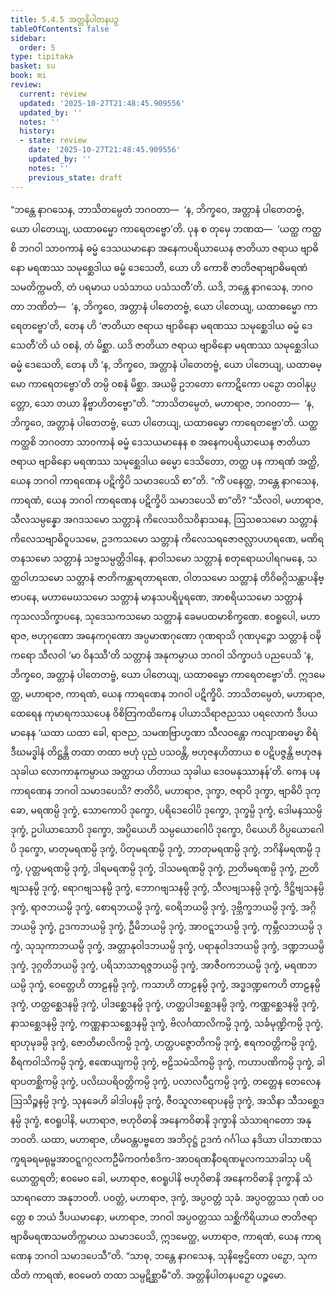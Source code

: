 ```yaml
---
title: 5.4.5 အတ္တနိပါတနပဉှ
tableOfContents: false
sidebar:
  order: 5
type: tipitaka
basket: su
book: mi
review:
  current: review
  updated: '2025-10-27T21:48:45.909556'
  updated_by: ''
  notes: ''
  history:
  - state: review
    date: '2025-10-27T21:48:45.909556'
    updated_by: ''
    notes: ''
    previous_state: draft
---
```



<ReviewStatus review={frontmatter.review} showDetails={true} />

<HypothesisAnnotation frontmatter={frontmatter} />

<DynamicBreadcrumb />

<Division number="154" book="mi" e="ch" v="28">

<Paragraph number="876" book="mi">
“ဘန္တေ နာဂသေန, ဘာသိတမ္ပေတံ ဘဂဝတာ—  ‘န, ဘိက္ခဝေ, အတ္တာနံ ပါတေတဗ္ဗံ, ယော ပါတေယျ, ယထာဓမ္မော ကာရေတဗ္ဗော’တိ. ပုန စ တုမှေ ဘဏထ—  ‘ယတ္ထ ကတ္ထစိ ဘဂဝါ သာဝကာနံ ဓမ္မံ ဒေသယမာနော အနေကပရိယာယေန ဇာတိယာ ဇရာယ ဗျာဓိနော မရဏဿ သမုစ္ဆေဒါယ ဓမ္မံ ဒေသေတိ, ယော ဟိ ကောစိ ဇာတိဇရာဗျာဓိမရဏံ သမတိက္ကမတိ, တံ ပရမာယ ပသံသာယ ပသံသတီ’တိ. ယဒိ, ဘန္တေ နာဂသေန, ဘဂဝတာ ဘဏိတံ—  ‘န, ဘိက္ခဝေ, အတ္တာနံ ပါတေတဗ္ဗံ, ယော ပါတေယျ, ယထာဓမ္မော ကာရေတဗ္ဗော’တိ, တေန ဟိ ‘ဇာတိယာ ဇရာယ ဗျာဓိနော မရဏဿ သမုစ္ဆေဒါယ ဓမ္မံ ဒေသေတီ’တိ ယံ ဝစနံ, တံ မိစ္ဆာ. ယဒိ ဇာတိယာ ဇရာယ ဗျာဓိနော မရဏဿ သမုစ္ဆေဒါယ ဓမ္မံ ဒေသေတိ, တေန ဟိ ‘န, ဘိက္ခဝေ, အတ္တာနံ ပါတေတဗ္ဗံ, ယော ပါတေယျ, ယထာဓမ္မော ကာရေတဗ္ဗော’တိ တမ္ပိ ဝစနံ မိစ္ဆာ. အယမ္ပိ ဥဘတော ကောဋိကော ပဉှော တဝါနုပ္ပတ္တော, သော တယာ နိဗ္ဗာဟိတဗ္ဗော”တိ.
</Paragraph>

<Paragraph number="877" book="mi">
“ဘာသိတမ္ပေတံ, မဟာရာဇ, ဘဂဝတာ—  ‘န, ဘိက္ခဝေ, အတ္တာနံ ပါတေတဗ္ဗံ, ယော ပါတေယျ, ယထာဓမ္မော ကာရေတဗ္ဗော’တိ. ယတ္ထ ကတ္ထစိ ဘဂဝတာ သာဝကာနံ ဓမ္မံ ဒေသယမာနေန စ အနေကပရိယာယေန ဇာတိယာ ဇရာယ ဗျာဓိနော မရဏဿ သမုစ္ဆေဒါယ ဓမ္မော ဒေသိတော, တတ္ထ ပန ကာရဏံ အတ္ထိ, ယေန ဘဂဝါ ကာရဏေန ပဋိက္ခိပိ သမာဒပေသိ စာ”တိ.
</Paragraph>

<Paragraph number="878" book="mi">
“ကိံ ပနေတ္ထ, ဘန္တေ နာဂသေန, ကာရဏံ, ယေန ဘဂဝါ ကာရဏေန ပဋိက္ခိပိ သမာဒပေသိ စာ”တိ? “သီလဝါ, မဟာရာဇ, သီလသမ္ပန္နော အဂဒသမော သတ္တာနံ ကိလေသဝိသဝိနာသနေ, ဩသဓသမော သတ္တာနံ ကိလေသဗျာဓိဝူပသမေ, ဥဒကသမော သတ္တာနံ ကိလေသရဇောဇလ္လာပဟရဏေ, မဏိရတနသမော သတ္တာနံ သဗ္ဗသမ္ပတ္တိဒါနေ, နာဝါသမော သတ္တာနံ စတုရောဃပါရဂမနေ, သတ္ထဝါဟသမော သတ္တာနံ ဇာတိကန္တာရတာရဏေ, ဝါတသမော သတ္တာနံ တိဝိဓဂ္ဂိသန္တာပနိဗ္ဗာပနေ, မဟာမေဃသမော သတ္တာနံ မာနသပရိပူရဏေ, အာစရိယသမော သတ္တာနံ ကုသလသိက္ခာပနေ, သုဒေသကသမော သတ္တာနံ ခေမပထမာစိက္ခဏေ. ဧဝရူပေါ, မဟာရာဇ, ဗဟုဂုဏော အနေကဂုဏော အပ္ပမာဏဂုဏော ဂုဏရာသိ ဂုဏပုဉ္ဇော သတ္တာနံ ဝဍ္ဎိကရော သီလဝါ ‘မာ ဝိနဿီ’တိ သတ္တာနံ အနုကမ္ပာယ ဘဂဝါ သိက္ခာပဒံ ပညပေသိ ‘န, ဘိက္ခဝေ, အတ္တာနံ ပါတေတဗ္ဗံ, ယော ပါတေယျ, ယထာဓမ္မော ကာရေတဗ္ဗော’တိ. ဣဒမေတ္ထ, မဟာရာဇ, ကာရဏံ, ယေန ကာရဏေန ဘဂဝါ ပဋိက္ခိပိ. ဘာသိတမ္ပေတံ, မဟာရာဇ, ထေရေန ကုမာရကဿပေန ဝိစိတြကထိကေန ပါယာသိရာဇညဿ ပရလောကံ ဒီပယမာနေန ‘ယထာ ယထာ ခေါ, ရာဇည, သမဏဗြာဟ္မဏာ သီလဝန္တော ကလျာဏဓမ္မာ စိရံ ဒီဃမဒ္ဓါနံ တိဋ္ဌန္တိ တထာ တထာ ဗဟုံ ပုညံ ပသဝန္တိ, ဗဟုဇနဟိတာယ စ ပဋိပဇ္ဇန္တိ ဗဟုဇနသုခါယ လောကာနုကမ္ပာယ အတ္ထာယ ဟိတာယ သုခါယ ဒေဝမနုဿာနန်’တိ.
</Paragraph>

<Paragraph number="879" book="mi">
ကေန ပန ကာရဏေန ဘဂဝါ သမာဒပေသိ? ဇာတိပိ, မဟာရာဇ, ဒုက္ခာ, ဇရာပိ ဒုက္ခာ, ဗျာဓိပိ ဒုက္ခော, မရဏမ္ပိ ဒုက္ခံ, သောကောပိ ဒုက္ခော, ပရိဒေဝေါပိ ဒုက္ခော, ဒုက္ခမ္ပိ ဒုက္ခံ, ဒေါမနဿမ္ပိ ဒုက္ခံ, ဥပါယာသောပိ ဒုက္ခော, အပ္ပိယေဟိ သမ္ပယောဂေါပိ ဒုက္ခော, ပိယေဟိ ဝိပ္ပယောဂေါပိ ဒုက္ခော, မာတုမရဏမ္ပိ ဒုက္ခံ, ပိတုမရဏမ္ပိ ဒုက္ခံ, ဘာတုမရဏမ္ပိ ဒုက္ခံ, ဘဂိနိမရဏမ္ပိ ဒုက္ခံ, ပုတ္တမရဏမ္ပိ ဒုက္ခံ, ဒါရမရဏမ္ပိ ဒုက္ခံ, ဒါသမရဏမ္ပိ ဒုက္ခံ, ဉာတိမရဏမ္ပိ ဒုက္ခံ, ဉာတိဗျသနမ္ပိ ဒုက္ခံ, ရောဂဗျသနမ္ပိ ဒုက္ခံ, ဘောဂဗျသနမ္ပိ ဒုက္ခံ, သီလဗျသနမ္ပိ ဒုက္ခံ, ဒိဋ္ဌိဗျသနမ္ပိ ဒုက္ခံ, ရာဇဘယမ္ပိ ဒုက္ခံ, စောရဘယမ္ပိ ဒုက္ခံ, ဝေရိဘယမ္ပိ ဒုက္ခံ, ဒုဗ္ဘိက္ခဘယမ္ပိ ဒုက္ခံ, အဂ္ဂိဘယမ္ပိ ဒုက္ခံ, ဥဒကဘယမ္ပိ ဒုက္ခံ, ဦမိဘယမ္ပိ ဒုက္ခံ, အာဝဋ္ဋဘယမ္ပိ ဒုက္ခံ, ကုမ္ဘီလဘယမ္ပိ ဒုက္ခံ, သုသုကာဘယမ္ပိ ဒုက္ခံ, အတ္တာနုဝါဒဘယမ္ပိ ဒုက္ခံ, ပရာနုဝါဒဘယမ္ပိ ဒုက္ခံ, ဒဏ္ဍဘယမ္ပိ ဒုက္ခံ, ဒုဂ္ဂတိဘယမ္ပိ ဒုက္ခံ, ပရိသာသာရဇ္ဇဘယမ္ပိ ဒုက္ခံ, အာဇီဝကဘယမ္ပိ ဒုက္ခံ, မရဏဘယမ္ပိ ဒုက္ခံ, ဝေတ္တေဟိ တာဠနမ္ပိ ဒုက္ခံ, ကသာဟိ တာဠနမ္ပိ ဒုက္ခံ, အဒ္ဓဒဏ္ဍကေဟိ တာဠနမ္ပိ ဒုက္ခံ, ဟတ္ထစ္ဆေဒနမ္ပိ ဒုက္ခံ, ပါဒစ္ဆေဒနမ္ပိ ဒုက္ခံ, ဟတ္ထပါဒစ္ဆေဒနမ္ပိ ဒုက္ခံ, ကဏ္ဏစ္ဆေဒနမ္ပိ ဒုက္ခံ, နာသစ္ဆေဒနမ္ပိ ဒုက္ခံ, ကဏ္ဏနာသစ္ဆေဒနမ္ပိ ဒုက္ခံ, ဗိလင်္ဂထာလိကမ္ပိ ဒုက္ခံ, သင်္ခမုဏ္ဍိကမ္ပိ ဒုက္ခံ, ရာဟုမုခမ္ပိ ဒုက္ခံ, ဇောတိမာလိကမ္ပိ ဒုက္ခံ, ဟတ္ထပဇ္ဇောတိကမ္ပိ ဒုက္ခံ, ဧရကဝတ္တိကမ္ပိ ဒုက္ခံ, စီရကဝါသိကမ္ပိ ဒုက္ခံ, ဧဏေယျကမ္ပိ ဒုက္ခံ, ဗဠိသမံသိကမ္ပိ ဒုက္ခံ, ကဟာပဏိကမ္ပိ ဒုက္ခံ, ခါရာပတစ္ဆိကမ္ပိ ဒုက္ခံ, ပလိဃပရိဝတ္တိကမ္ပိ ဒုက္ခံ, ပလာလပီဌကမ္ပိ ဒုက္ခံ, တတ္တေန တေလေန ဩသိဉ္စနမ္ပိ ဒုက္ခံ, သုနခေဟိ ခါဒါပနမ္ပိ ဒုက္ခံ, ဇီဝသူလာရောပနမ္ပိ ဒုက္ခံ, အသိနာ သီသစ္ဆေဒနမ္ပိ ဒုက္ခံ, ဧဝရူပါနိ, မဟာရာဇ, ဗဟုဝိဓာနိ အနေကဝိဓာနိ ဒုက္ခာနိ သံသာရဂတော အနုဘဝတိ.
</Paragraph>

<Paragraph number="880" book="mi">
ယထာ, မဟာရာဇ, ဟိမဝန္တပဗ္ဗတေ အဘိဝုဋ္ဌံ ဥဒကံ ဂင်္ဂါယ နဒိယာ ပါသာဏသက္ခရခရမရုမ္ဗအာဝဋ္ဋဂဂ္ဂလကဦမိကဝင်္ကစဒိက-အာဝရဏနီဝရဏမူလကသာခါသု ပရိယောတ္ထရတိ; ဧဝမေဝ ခေါ, မဟာရာဇ, ဧဝရူပါနိ ဗဟုဝိဓာနိ အနေကဝိဓာနိ ဒုက္ခာနိ သံသာရဂတော အနုဘဝတိ. ပဝတ္တံ, မဟာရာဇ, ဒုက္ခံ, အပ္ပဝတ္တံ သုခံ. အပ္ပဝတ္တဿ ဂုဏံ ပဝတ္တေ စ ဘယံ ဒီပယမာနော, မဟာရာဇ, ဘဂဝါ အပ္ပဝတ္တဿ သစ္ဆိကိရိယာယ ဇာတိဇရာဗျာဓိမရဏသမတိက္ကမာယ သမာဒပေသိ, ဣဒမေတ္ထ, မဟာရာဇ, ကာရဏံ, ယေန ကာရဏေန ဘဂဝါ သမာဒပေသီ”တိ. “သာဓု, ဘန္တေ နာဂသေန, သုနိဗ္ဗေဌိတော ပဉှော, သုကထိတံ ကာရဏံ, ဧဝမေတံ တထာ သမ္ပဋိစ္ဆာမီ”တိ.

</Paragraph>
</Division>

<Paragraph number="881" type="center" book="mi">
အတ္တနိပါတနပဉှော ပဉ္စမော.
</Paragraph>